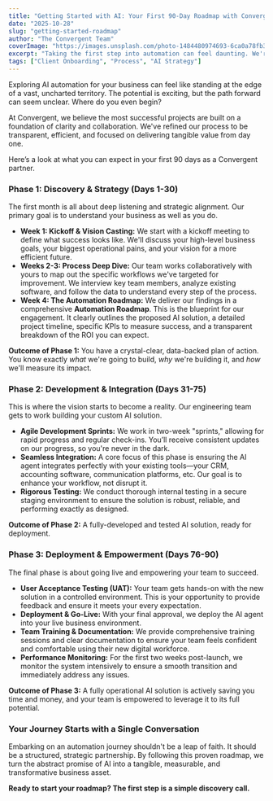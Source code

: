 ```yaml
---
title: "Getting Started with AI: Your First 90-Day Roadmap with Convergent"
date: "2025-10-28"
slug: "getting-started-roadmap"
author: "The Convergent Team"
coverImage: "https://images.unsplash.com/photo-1484480974693-6ca0a78fb36b?q=80&w=1172&auto=format&fit=crop&ixlib=rb-4.1.0&ixid=M3wxMjA3fDB8MHxwaG90by1wYWdlfHx8fGVufDB8fHx8fA%3D%3D"
excerpt: "Taking the first step into automation can feel daunting. We're demystifying the entire process by laying out the clear, collaborative, and results-focused roadmap we follow with every new client."
tags: ["Client Onboarding", "Process", "AI Strategy"]
---
```


Exploring AI automation for your business can feel like standing at the edge of a vast, uncharted territory. The potential is exciting, but the path forward can seem unclear. Where do you even begin?

At Convergent, we believe the most successful projects are built on a foundation of clarity and collaboration. We've refined our process to be transparent, efficient, and focused on delivering tangible value from day one.

Here’s a look at what you can expect in your first 90 days as a Convergent partner.

### Phase 1: Discovery & Strategy (Days 1-30)

The first month is all about deep listening and strategic alignment. Our primary goal is to understand your business as well as you do.

- **Week 1: Kickoff & Vision Casting:** We start with a kickoff meeting to define what success looks like. We'll discuss your high-level business goals, your biggest operational pains, and your vision for a more efficient future.
- **Weeks 2-3: Process Deep Dive:** Our team works collaboratively with yours to map out the specific workflows we've targeted for improvement. We interview key team members, analyze existing software, and follow the data to understand every step of the process.
- **Week 4: The Automation Roadmap:** We deliver our findings in a comprehensive **Automation Roadmap**. This is the blueprint for our engagement. It clearly outlines the proposed AI solution, a detailed project timeline, specific KPIs to measure success, and a transparent breakdown of the ROI you can expect.

**Outcome of Phase 1:** You have a crystal-clear, data-backed plan of action. You know exactly _what_ we're going to build, _why_ we're building it, and _how_ we'll measure its impact.

### Phase 2: Development & Integration (Days 31-75)

This is where the vision starts to become a reality. Our engineering team gets to work building your custom AI solution.

- **Agile Development Sprints:** We work in two-week "sprints," allowing for rapid progress and regular check-ins. You’ll receive consistent updates on our progress, so you're never in the dark.
- **Seamless Integration:** A core focus of this phase is ensuring the AI agent integrates perfectly with your existing tools—your CRM, accounting software, communication platforms, etc. Our goal is to enhance your workflow, not disrupt it.
- **Rigorous Testing:** We conduct thorough internal testing in a secure staging environment to ensure the solution is robust, reliable, and performing exactly as designed.

**Outcome of Phase 2:** A fully-developed and tested AI solution, ready for deployment.

### Phase 3: Deployment & Empowerment (Days 76-90)

The final phase is about going live and empowering your team to succeed.

- **User Acceptance Testing (UAT):** Your team gets hands-on with the new solution in a controlled environment. This is your opportunity to provide feedback and ensure it meets your every expectation.
- **Deployment & Go-Live:** With your final approval, we deploy the AI agent into your live business environment.
- **Team Training & Documentation:** We provide comprehensive training sessions and clear documentation to ensure your team feels confident and comfortable using their new digital workforce.
- **Performance Monitoring:** For the first two weeks post-launch, we monitor the system intensively to ensure a smooth transition and immediately address any issues.

**Outcome of Phase 3:** A fully operational AI solution is actively saving you time and money, and your team is empowered to leverage it to its full potential.

### Your Journey Starts with a Single Conversation

Embarking on an automation journey shouldn't be a leap of faith. It should be a structured, strategic partnership. By following this proven roadmap, we turn the abstract promise of AI into a tangible, measurable, and transformative business asset.

**Ready to start your roadmap? The first step is a simple discovery call.**
